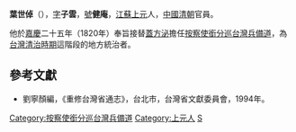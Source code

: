 '''葉世倬'''（{{bd|1752年||1823年|catIdx=Y葉}}），[[表字|字]]'''子雲'''，[[號|號]]'''健庵'''，[[江蘇|江蘇]][[上元|上元]]人，[[中國|中國]][[清朝|清朝]]官員。

他於[[嘉慶|嘉慶]]二十五年（1820年）奉旨接替[[蓋方泌|蓋方泌]]擔任[[按察使銜分巡台灣兵備道|按察使銜分巡台灣兵備道]]，為[[台灣清治時期|台灣清治時期]]這階段的地方統治者。

{{start box}}
{{s-before|[[蓋方泌|蓋方泌]]}}
{{s-title|[[按察使銜分巡台灣兵備道|按察使銜分巡台灣兵備道]]|1820年上任}}
{{s-after|[[毛鼎亨|毛鼎亨]]}}
{{end box}}

==參考文獻==
*劉寧顏編，《重修台灣省通志》，台北市，台灣省文獻委員會，1994年。

{{臺灣統治者}}

[[Category:按察使銜分巡台灣兵備道|Category:按察使銜分巡台灣兵備道]]
[[Category:上元人|Category:上元人]]
[[Category:葉姓|S]]